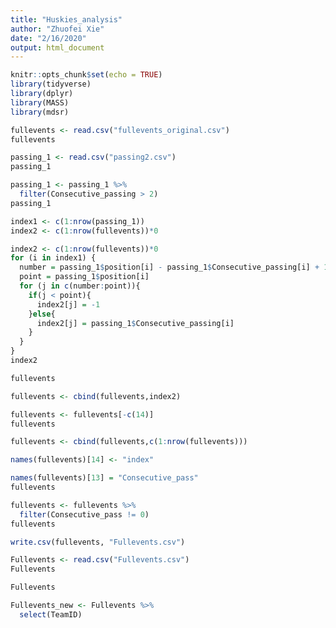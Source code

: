 ```yaml
---
title: "Huskies_analysis"
author: "Zhuofei Xie"
date: "2/16/2020"
output: html_document
---
```


```r
knitr::opts_chunk$set(echo = TRUE)
library(tidyverse)
library(dplyr)
library(MASS)
library(mdsr)
```

```r
fullevents <- read.csv("fullevents_original.csv")
fullevents

passing_1 <- read.csv("passing2.csv")
passing_1
```

```r
passing_1 <- passing_1 %>% 
  filter(Consecutive_passing > 2)
passing_1
```

```r
index1 <- c(1:nrow(passing_1))
index2 <- c(1:nrow(fullevents))*0
```

```r
index2 <- c(1:nrow(fullevents))*0
for (i in index1) {
  number = passing_1$position[i] - passing_1$Consecutive_passing[i] + 1
  point = passing_1$position[i]
  for (j in c(number:point)){
    if(j < point){
      index2[j] = -1
    }else{
      index2[j] = passing_1$Consecutive_passing[i]
    }
  }
}
index2
```

```r
fullevents
```


```r
fullevents <- cbind(fullevents,index2)
```



```r

fullevents <- fullevents[-c(14)]
fullevents
```

```r
fullevents <- cbind(fullevents,c(1:nrow(fullevents)))
```

```r
names(fullevents)[14] <- "index"
```

```r
names(fullevents)[13] = "Consecutive_pass"
fullevents
```

```r
fullevents <- fullevents %>% 
  filter(Consecutive_pass != 0)
fullevents
```

```r
write.csv(fullevents, "Fullevents.csv")
```

```r
Fullevents <- read.csv("Fullevents.csv")
Fullevents
```

```r
Fullevents
```

```r
Fullevents_new <- Fullevents %>% 
  select(TeamID)

```








